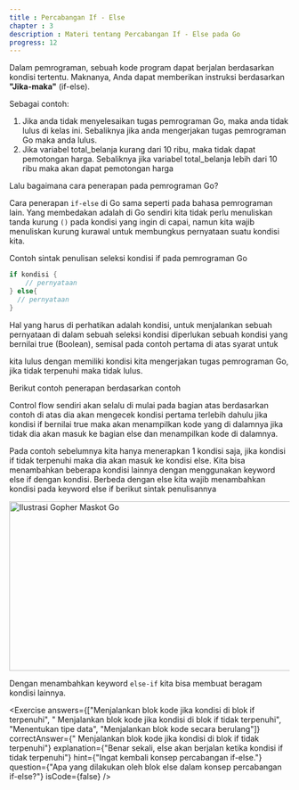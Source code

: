 ```yaml
---
title : Percabangan If - Else
chapter : 3
description : Materi tentang Percabangan If - Else pada Go
progress: 12
---
```


Dalam pemrograman, sebuah kode program dapat berjalan berdasarkan 
kondisi tertentu. Maknanya, Anda dapat memberikan instruksi berdasarkan 
**"Jika-maka"** (if-else).

Sebagai contoh:

1. Jika anda tidak menyelesaikan tugas pemrograman Go, maka 
  anda tidak lulus di kelas ini. Sebaliknya jika anda mengerjakan tugas 
  pemrograman Go maka anda lulus.
2. Jika variabel total_belanja kurang dari 10 ribu, maka tidak dapat 
  pemotongan harga. Sebaliknya jika variabel total_belanja lebih dari 
  10 ribu maka akan dapat pemotongan harga
  
Lalu bagaimana cara penerapan pada pemrograman Go?

Cara penerapan `if-else` di Go sama seperti pada bahasa pemrograman 
lain. Yang membedakan adalah di Go sendiri kita tidak perlu 
menuliskan tanda kurung `()` pada kondisi yang ingin di capai, namun kita 
wajib menuliskan kurung kurawal untuk membungkus pernyataan suatu 
kondisi kita.

Contoh sintak penulisan seleksi kondisi if pada pemrograman Go

```go showLineNumbers {1,3}
if kondisi {
    // pernyataan
} else{
  // pernyataan
}
```

Hal yang harus di perhatikan adalah kondisi, untuk menjalankan sebuah 
pernyataan di dalam sebuah seleksi kondisi diperlukan sebuah kondisi yang 
bernilai true (Boolean), semisal pada contoh pertama di atas syarat untuk

kita lulus dengan memiliki kondisi kita mengerjakan tugas pemrograman 
Go, jika tidak terpenuhi maka tidak lulus. 

Berikut contoh penerapan berdasarkan contoh

<Compiler src="https://goplay.tools/snippet/XzxvWMhm8LA" />

Control flow sendiri akan selalu di mulai pada bagian atas berdasarkan 
contoh di atas dia akan mengecek kondisi pertama terlebih dahulu jika 
kondisi if bernilai true maka akan menampilkan kode yang di dalamnya jika 
tidak dia akan masuk ke bagian else dan menampilkan kode di dalamnya.

Pada contoh sebelumnya kita hanya menerapkan 1 kondisi saja, jika kondisi 
if tidak terpenuhi maka dia akan masuk ke kondisi else. Kita bisa 
menambahkan beberapa kondisi lainnya dengan menggunakan keyword 
else if dengan kondisi. Berbeda dengan else kita wajib menambahkan 
kondisi pada keyword else if berikut sintak penulisannya

<Image
  src="/content/bab-3-4.webp"
  width="618"
  height="304"
  alt="Ilustrasi Gopher Maskot Go"
/>

Dengan menambahkan keyword `else-if` kita bisa membuat beragam 
kondisi lainnya.

<Exercise 
  answers={["Menjalankan blok kode jika kondisi di blok if terpenuhi", " Menjalankan blok kode jika kondisi di blok if tidak terpenuhi", "Menentukan tipe data", "Menjalankan blok kode secara berulang"]}
  correctAnswer={" Menjalankan blok kode jika kondisi di blok if tidak terpenuhi"}
  explanation={"Benar sekali, else akan berjalan ketika kondisi if tidak terpenuhi"}
  hint={"Ingat kembali konsep percabangan if-else."}
  question={"Apa yang dilakukan oleh blok else dalam konsep percabangan if-else?"}
  isCode={false}
/>

